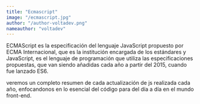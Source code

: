 ```yaml
---
title: "Ecmascript"
image: "/ecmascript.jpg"
author: "/author-voltadev.png"
nameauthor: "voltadev"
---
```



ECMAScript es la especificación del lenguaje JavaScript propuesto por ECMA Internacional, que es la
institución encargada de los estándares y JavaScript, es el lenguaje de programación que utiliza las
especificaciones propuestas, que van siendo añadidas cada año a partir del 2015, cuando fue lanzado ES6.

veremos un completo resumen de cada actualización de js realizada cada año, enfocandonos en lo esencial
del código para del día a día en el mundo front-end.
